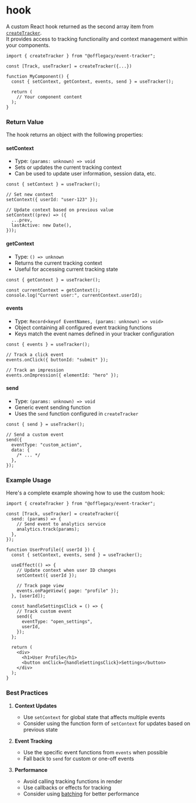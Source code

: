 # hook

A custom React hook returned as the second array item from [`createTracker`](/docs/create-tracker).  
It provides access to tracking functionality and context management within your components.

```tsx
import { createTracker } from "@offlegacy/event-tracker";

const [Track, useTracker] = createTracker({...})

function MyComponent() {
  const { setContext, getContext, events, send } = useTracker();

  return (
    // Your component content
  );
}
```

### Return Value

The hook returns an object with the following properties:

#### setContext

- Type: `(params: unknown) => void`
- Sets or updates the current tracking context
- Can be used to update user information, session data, etc.

```tsx
const { setContext } = useTracker();

// Set new context
setContext({ userId: "user-123" });

// Update context based on previous value
setContext((prev) => ({
  ...prev,
  lastActive: new Date(),
}));
```

#### getContext

- Type: `() => unknown`
- Returns the current tracking context
- Useful for accessing current tracking state

```tsx
const { getContext } = useTracker();

const currentContext = getContext();
console.log("Current user:", currentContext.userId);
```

#### events

- Type: `Record<keyof EventNames, (params: unknown) => void>`
- Object containing all configured event tracking functions
- Keys match the event names defined in your tracker configuration

```tsx
const { events } = useTracker();

// Track a click event
events.onClick({ buttonId: "submit" });

// Track an impression
events.onImpression({ elementId: "hero" });
```

#### send

- Type: `(params: unknown) => void`
- Generic event sending function
- Uses the `send` function configured in `createTracker`

```tsx
const { send } = useTracker();

// Send a custom event
send({
  eventType: "custom_action",
  data: {
    /* ... */
  },
});
```

### Example Usage

Here's a complete example showing how to use the custom hook:

```tsx
import { createTracker } from "@offlegacy/event-tracker";

const [Track, useTracker] = createTracker({
  send: (params) => {
    // Send event to analytics service
    analytics.track(params);
  },
});

function UserProfile({ userId }) {
  const { setContext, events, send } = useTracker();

  useEffect(() => {
    // Update context when user ID changes
    setContext({ userId });

    // Track page view
    events.onPageView({ page: "profile" });
  }, [userId]);

  const handleSettingsClick = () => {
    // Track custom event
    send({
      eventType: "open_settings",
      userId,
    });
  };

  return (
    <div>
      <h1>User Profile</h1>
      <button onClick={handleSettingsClick}>Settings</button>
    </div>
  );
}
```

### Best Practices

1. **Context Updates**

   - Use `setContext` for global state that affects multiple events
   - Consider using the function form of `setContext` for updates based on previous state

2. **Event Tracking**

   - Use the specific event functions from `events` when possible
   - Fall back to `send` for custom or one-off events

3. **Performance**
   - Avoid calling tracking functions in render
   - Use callbacks or effects for tracking
   - Consider using [batching](/docs/batching) for better performance
